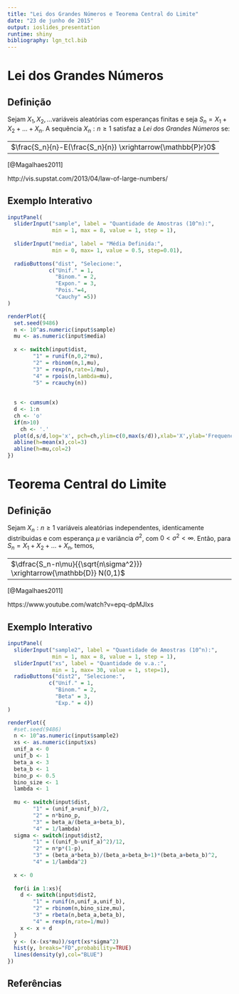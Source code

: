 ```yaml
---
title: "Lei dos Grandes Números e Teorema Central do Limite"
date: "23 de junho de 2015"
output: ioslides_presentation
runtime: shiny
bibliography: lgn_tcl.bib
---
```


# Lei dos Grandes Números

## Definição


Sejam $X_1, X_2, ...$variáveis aleatórias com esperanças finitas e seja $S_n = X_1+X_2+...+X_n$. A sequência ${X_n:n\geq1}$ satisfaz a *Lei dos Grandes Números* se: 

---------------------------------------------
$\frac{S_n}{n}-E(\frac{S_n}{n}) \xrightarrow{\mathbb{P}r}0$
---------------------------------------------


[@Magalhaes2011]

http://vis.supstat.com/2013/04/law-of-large-numbers/


## Exemplo Interativo 

```r
inputPanel(
  sliderInput("sample", label = "Quantidade de Amostras (10^n):",
              min = 1, max = 8, value = 1, step = 1),
  
  sliderInput("media", label = "Média Definida:",
              min = 0, max= 1, value = 0.5, step=0.01),
  
  radioButtons("dist", "Selecione:",
             c("Unif." = 1,
               "Binom." = 2,
               "Expon." = 3,
               "Pois."=4,
               "Cauchy" =5))
)

renderPlot({
  set.seed(9486)
  n <- 10^as.numeric(input$sample)
  mu <- as.numeric(input$media)
  
  x <- switch(input$dist, 
        "1" = runif(n,0,2*mu),
        "2" = rbinom(n,1,mu),
        "3" = rexp(n,rate=1/mu),
        "4" = rpois(n,lambda=mu),
        "5" = rcauchy(n))
    
    
  s <- cumsum(x)
  d <- 1:n
  ch <- 'o'
  if(n>10)
    ch <- '.'
  plot(d,s/d,log='x', pch=ch,ylim=c(0,max(s/d)),xlab='X',ylab='Frequency')
  abline(h=mean(x),col=3)
  abline(h=mu,col=2)
})
```

# Teorema Central do Limite

## Definição

Sejam ${X_n:n\geq1}$ variáveis aleatórias independentes, identicamente distribuidas e com esperança $\mu$ e variância $\sigma^2$, com $0<\sigma^2<\infty$. Então, para $S_n=X_1+X_2+...+X_n$, temos, 

---------------------------------------------
$\dfrac{S_n-n\mu}{{\sqrt{n\sigma^2}}} \xrightarrow{\mathbb{D}} N(0,1)$
---------------------------------------------

[@Magalhaes2011]

https://www.youtube.com/watch?v=epq-dpMJIxs


## Exemplo Interativo

```r
inputPanel(
  sliderInput("sample2", label = "Quantidade de Amostras (10^n):",
              min = 1, max = 8, value = 1, step = 1),
  sliderInput("xs", label = "Quantidade de v.a.:",
              min = 1, max= 30, value = 1, step=1),
  radioButtons("dist2", "Selecione:",
             c("Unif." = 1,
               "Binom." = 2,
               "Beta" = 3,
               "Exp." = 4))
)

renderPlot({
  #set.seed(9486)
  n <- 10^as.numeric(input$sample2)
  xs <- as.numeric(input$xs)
  unif_a <- 0 
  unif_b <- 1
  beta_a <- 3
  beta_b <- 1
  bino_p <- 0.5
  bino_size <- 1
  lambda <- 1
  
  mu <- switch(input$dist, 
        "1" = (unif_a+unif_b)/2,
        "2" = n*bino_p,
        "3" = beta_a/(beta_a+beta_b),
        "4" = 1/lambda)
  sigma <- switch(input$dist2, 
        "1" = ((unif_b-unif_a)^2)/12,
        "2" = n*p*(1-p),
        "3" = (beta_a*beta_b)/(beta_a+beta_b+1)*(beta_a+beta_b)^2,
        "4" = 1/lambda^2)
  
  x <- 0
  
  for(i in 1:xs){
    d <- switch(input$dist2, 
        "1" = runif(n,unif_a,unif_b),
        "2" = rbinom(n,bino_size,mu),
        "3" = rbeta(n,beta_a,beta_b),
        "4" = rexp(n,rate=1/mu))
    x <- x + d
  }
  y <- (x-(xs*mu))/sqrt(xs*sigma^2)
  hist(y, breaks="FD",probability=TRUE)
  lines(density(y),col="BLUE")
})
```

## Referências
